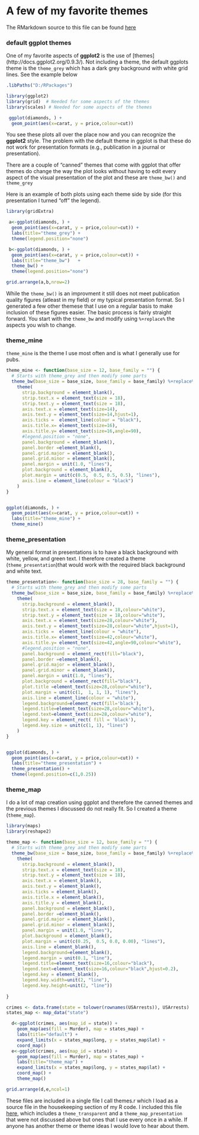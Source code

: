 A few of my favorite themes
========================================================

The RMarkdown source to this file can be found [here](\Rmd\2014-06-10-favorite-themes.Rmd)

### default ggplot themes
One of my favorite aspects of **ggplot2** is the use of [themes] (http://docs.ggplot2.org/0.9.3/).  Not including a theme, the default ggplots theme is the ```theme_grey``` which has a dark grey background with white grid lines.  See the example below


```r
.libPaths("D:/RPackages")
```

```r
library(ggplot2)
library(grid)  # Needed for some aspects of the themes
library(scales) # Needed for some aspects of the themes

 ggplot(diamonds, ) +
  geom_point(aes(x=carat, y = price,colour=cut)) 

```

You see these plots all over the place now and you can recognize the **ggplot2** style.  The problem with the default theme in ggplot is that these do not work for presentation formats (e.g., publication in a journal or presentation).  

There are a couple of "canned" themes that come with ggplot that offer themes do change the way the plot looks without having to edit every aspect of the visual presentation of the plot and these are ```theme_bw()``` and ```theme_grey```

Here is an example of both plots using each theme side by side (for this presentation I turned "off" the legend).  
```r
library(gridExtra)

 a<-ggplot(diamonds, ) +
  geom_point(aes(x=carat, y = price,colour=cut)) +
  labs(title="theme_grey") +
  theme(legend.position="none")

 b<-ggplot(diamonds, ) +
  geom_point(aes(x=carat, y = price,colour=cut)) +
  labs(title="theme_bw")   + 
  theme_bw() +
  theme(legend.position="none")

grid.arrange(a,b,nrow=2)

```

While the ```theme_bw()``` is an improvment it still does not meet publication quality figures (atleast in my field) or my typical presentation format.  So I generated a few other themese that I use on a regular basis to make inclusion of these figures easier.  The basic process is fairly straight forward.  You start with the ```theme_bw``` and modify using ```%+replace%``` the aspects you wish to change.  

### theme_mine
```theme_mine``` is the theme I use most often and is what I generally use for pubs.
```r
theme_mine <- function(base_size = 12, base_family = "") {
  # Starts with theme_grey and then modify some parts
  theme_bw(base_size = base_size, base_family = base_family) %+replace%
    theme(
      strip.background = element_blank(),
      strip.text.x = element_text(size = 18),
      strip.text.y = element_text(size = 18),
      axis.text.x = element_text(size=14),
      axis.text.y = element_text(size=14,hjust=1),
      axis.ticks =  element_line(colour = "black"), 
      axis.title.x= element_text(size=16),
      axis.title.y= element_text(size=16,angle=90),
      #legend.position = "none", 
      panel.background = element_blank(), 
      panel.border =element_blank(), 
      panel.grid.major = element_blank(), 
      panel.grid.minor = element_blank(), 
      panel.margin = unit(1.0, "lines"), 
      plot.background = element_blank(), 
      plot.margin = unit(c(0.5,  0.5, 0.5, 0.5), "lines"),
      axis.line = element_line(colour = "black")
    )
}


ggplot(diamonds, ) +
  geom_point(aes(x=carat, y = price,colour=cut)) +
  labs(title="theme_mine") +
  theme_mine()

```

### theme_presentation

My general format in presentations is to have a black background with white, yellow, and green text.   I therefore created a theme (```theme_presentation```)that would work with the required black background and white text.  

```r
theme_presentation<- function(base_size = 28, base_family = "") {
  # Starts with theme_grey and then modify some parts
  theme_bw(base_size = base_size, base_family = base_family) %+replace%
    theme(
      strip.background = element_blank(),
      strip.text.x = element_text(size = 18,colour="white"),
      strip.text.y = element_text(size = 18,colour="white"),
      axis.text.x = element_text(size=28,colour="white"),
      axis.text.y = element_text(size=28,colour="white",hjust=1),
      axis.ticks =  element_line(colour = "white"), 
      axis.title.x= element_text(size=42,colour="white"),
      axis.title.y= element_text(size=42,angle=90,colour="white"),
      #legend.position = "none", 
      panel.background = element_rect(fill="black"), 
      panel.border =element_blank(),  
      panel.grid.major = element_blank(), 
      panel.grid.minor = element_blank(), 
      panel.margin = unit(1.0, "lines"), 
      plot.background = element_rect(fill="black"), 
      plot.title =element_text(size=28,colour="white"), 
      plot.margin = unit(c(1,  1, 1, 1), "lines"),
      axis.line = element_line(colour = "white"),
      legend.background=element_rect(fill='black'),
      legend.title=element_text(size=28,colour="white"),
      legend.text=element_text(size=28,colour="white"),
      legend.key = element_rect( fill = 'black'),
      legend.key.size = unit(c(1, 1), "lines")
    )
}


ggplot(diamonds, ) +
  geom_point(aes(x=carat, y = price,colour=cut)) +
  labs(title="theme_presentation") +
  theme_presentation() + 
  theme(legend.position=c(1,0.25))

```

### theme_map

I do a lot of map creation using ggplot and therefore the canned themes and the previous themes I discussed do not really fit.  So I created a theme (```theme_map```).  

```r

library(maps)
library(reshape2)

theme_map <- function(base_size = 12, base_family = "") {
  # Starts with theme_grey and then modify some parts
  theme_bw(base_size = base_size, base_family = base_family) %+replace%
    theme(
      strip.background = element_blank(),
      strip.text.x = element_text(size = 18),
      strip.text.y = element_text(size = 18),
      axis.text.x = element_blank(),
      axis.text.y = element_blank(),
      axis.ticks = element_blank(), 
      axis.title.x = element_blank(),
      axis.title.y = element_blank(),
      panel.background = element_blank(), 
      panel.border =element_blank(), 
      panel.grid.major = element_blank(), 
      panel.grid.minor = element_blank(), 
      panel.margin = unit(1.0, "lines"), 
      plot.background = element_blank(), 
      plot.margin = unit(c(0.25,  0.5, 0.0, 0.00), "lines"),
      axis.line = element_blank(),
      legend.background=element_blank(),
      legend.margin = unit(0.1, "line"),
      legend.title=element_text(size=16,colour="black"),
      legend.text=element_text(size=16,colour="black",hjust=0.2),
      legend.key = element_blank(),
      legend.key.width=unit(2, "line"),
      legend.key.height=unit(2, "line"))
    
}

crimes <- data.frame(state = tolower(rownames(USArrests)), USArrests)
states_map <- map_data("state")

  d<-ggplot(crimes, aes(map_id = state)) + 
    geom_map(aes(fill = Murder), map = states_map) + 
    labs(title="default") +
    expand_limits(x = states_map$long, y = states_map$lat) + 
    coord_map()
  e<-ggplot(crimes, aes(map_id = state)) + 
    geom_map(aes(fill = Murder), map = states_map) + 
    labs(title="theme_map") +
    expand_limits(x = states_map$long, y = states_map$lat) + 
    coord_map() +
    theme_map()

grid.arrange(d,e,ncol=1)

```

These files are included in a single file I call themes.r which I load as a source file in the housekeeping section of my R code.  I included this file [here](\datasets\themes.R), which includes a ```theme_transparent``` and a ```theme_map_presentation``` that were not discussed above but ones that I use every once in a while.  If anyone has another theme or theme ideas I would love to hear about them.  

